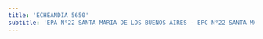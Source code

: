 ```yaml
---
title: 'ECHEANDIA 5650'
subtitle: 'EPA N°22 SANTA MARIA DE LOS BUENOS AIRES - EPC N°22 SANTA MARIA DE LOS BUENOS AIRES'
---
```


#
